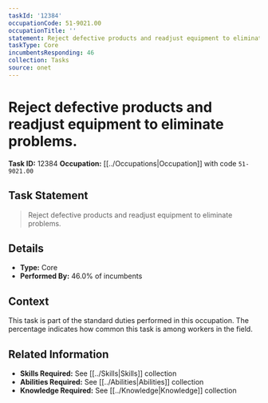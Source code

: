 ```yaml
---
taskId: '12384'
occupationCode: 51-9021.00
occupationTitle: ''
statement: Reject defective products and readjust equipment to eliminate problems.
taskType: Core
incumbentsResponding: 46
collection: Tasks
source: onet
---
```

# Reject defective products and readjust equipment to eliminate problems.

**Task ID:** 12384
**Occupation:** [[../Occupations|Occupation]] with code `51-9021.00`

## Task Statement

> Reject defective products and readjust equipment to eliminate problems.

## Details

- **Type:** Core
- **Performed By:** 46.0% of incumbents

## Context

This task is part of the standard duties performed in this occupation. The percentage indicates how common this task is among workers in the field.

## Related Information

- **Skills Required:** See [[../Skills|Skills]] collection
- **Abilities Required:** See [[../Abilities|Abilities]] collection
- **Knowledge Required:** See [[../Knowledge|Knowledge]] collection
